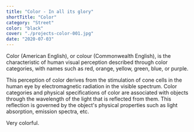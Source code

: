 ```yaml
---
title: "Color - In all its glory"
shortTitle: "Color"
category: "Street"
color: "black"
cover: "./projects-color-001.jpg"
date: "2020-07-03"
---
```


Color (American English), or colour (Commonwealth English), is the characteristic of human visual perception described through color categories, with names such as red, orange, yellow, green, blue, or purple.

This perception of color derives from the stimulation of cone cells in the human eye by electromagnetic radiation in the visible spectrum. Color categories and physical specifications of color are associated with objects through the wavelength of the light that is reflected from them. This reflection is governed by the object's physical properties such as light absorption, emission spectra, etc.

Very colorful.
